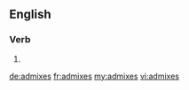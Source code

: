 ==English==

===Verb===
{{head|en|verb form}}

# {{en-third-person singular of|admix}}

[[de:admixes]]
[[fr:admixes]]
[[my:admixes]]
[[vi:admixes]]